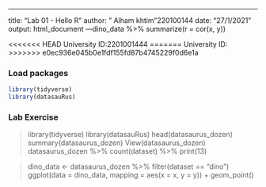 ---
title: "Lab 01 - Hello R"
author: " Alham khtim"220100144
date: "27/1/2021"
output: html_document
---dino_data %>% summarize(r = cor(x, y))

<<<<<<< HEAD
University ID:2201001444 
=======
University ID: 
>>>>>>> e0ec936e045b0e1fdf155fd87b4745229f0d6e1a

### Load packages

```r
library(tidyverse) 
library(datasauRus)
```


### Lab Exercise 
> library(tidyverse)
> library(datasauRus)
>head(datasaurus_dozen)
>summary(datasaurus_dozen)
>View(datasaurus_dozen)
datasaurus_dozen %>% count(dataset) %>% print(13)

>dino_data <- datasaurus_dozen %>% filter(dataset == "dino")
>ggplot(data = dino_data, mapping = aes(x = x, y = y)) + geom_point()













